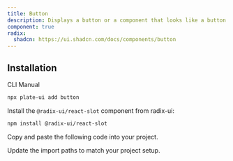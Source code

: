 ```yaml
---
title: Button
description: Displays a button or a component that looks like a button.
component: true
radix:
  shadcn: https://ui.shadcn.com/docs/components/button
---
```


## Installation

<Tabs defaultValue="cli">

<TabsList>
<TabsTrigger value="cli">CLI</TabsTrigger>
<TabsTrigger value="manual">Manual</TabsTrigger>
</TabsList>
<TabsContent value="cli">

```bash
npx plate-ui add button
```

</TabsContent>

<TabsContent value="manual">

<Steps>

<Step>

Install the `@radix-ui/react-slot` component from radix-ui:

```bash
npm install @radix-ui/react-slot
```

</Step>

<Step>

Copy and paste the following code into your project.

</Step>

<ComponentSource name="button" />

<Step>

Update the import paths to match your project setup.

</Step>

</Steps>

</TabsContent>

</Tabs>
